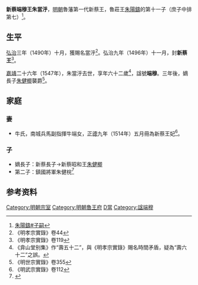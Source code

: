'''新蔡端穆王朱當泘'''{{BD|1486年||1547年|catIdx=Z朱}}，[[明朝|明朝]]魯藩第一代新蔡王，魯莊王[[朱陽鑄|朱陽鑄]]的第十一子（庶子中排第七）<ref>[[朱陽鑄#子嗣|朱陽鑄#子嗣]]</ref>。

==生平==
[[弘治|弘治]]三年（1490年）十月，獲賜名當泘<ref>《明孝宗實錄》卷44</ref>。弘治九年（1496年）十一月，封'''新蔡王'''<ref>《明孝宗實錄》卷119</ref>。

[[嘉靖|嘉靖]]二十六年（1547年），朱當泘去世，享年六十二歲<ref>《弇山堂别集》作“壽五十二”，與《明孝宗實錄》賜名時間矛盾，疑為“壽六十二”之誤。</ref>，諡號'''端穆'''。三年後，嫡長子[[朱健楖|朱健楖]]襲爵<ref>《明世宗實錄》卷355</ref>。

==家庭==
===妻===
*牛氏，南城兵馬副指揮牛端女，[[正德_(明朝)|正德]]九年（1514年）五月冊為新蔡王妃<ref>《明武宗實錄》卷112</ref>。

===子===
*嫡長子：新蔡長子→新蔡昭和王[[朱健楖|朱健楖]]
*第二子：鎮國將軍朱健梡<ref>{{cite web|author1=葛海洋、刘崇宁|title=明代鲁庄王墓志赏析|date=2017-06-21|publisher=收藏快報 ||url=http://epaper.dfsc.com.cn/html/2017-06/21/content_6_2.htm}}</ref>

==参考资料==
{{reflist|3}}

{{s-start}}
{{s-none|無|[[明朝|明政府]]封之}}
{{s-ttl|title=[[明朝藩王列表_(魯王系)#新蔡國|明新蔡國國王]]|years=1496年－1547年}}
{{s-aft|after=子昭和王[[朱健楖|朱健楖]]}}
{{end}}

[[Category:明朝宗室|Category:明朝宗室]]
[[Category:明朝魯王府|Category:明朝魯王府]]
[[Category:朱姓|D當]]
[[Category:諡端穆|Category:諡端穆]]